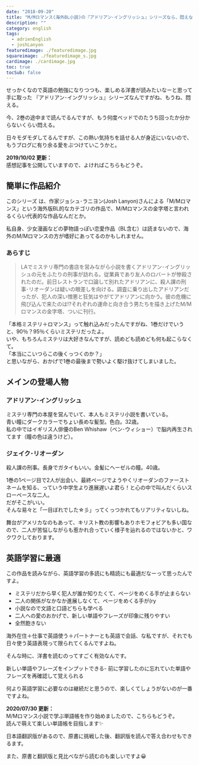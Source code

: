 ```yaml
---
date: "2018-09-20"
title: "M/Mロマンス(海外BL小説)の『アドリアン･イングリッシュ』シリーズなら、悶えながら英語の勉強ができる"
description: ""
category: english
tags:
  - adrienEnglish
  - joshLanyon
featuredimage: ./featuredimage.jpg
squareimage: ./featuredimage_s.jpg
cardimage: ./cardimage.jpg
toc: true
tocSub: false
---
```



せっかくなので英語の勉強になりつつも、楽しめる洋書が読みたいなーと思って手に取った 『アドリアン･イングリッシュ』シリーズなんですがね、もうね、悶える。

今、2巻の途中まで読んでるんですが、もう何度ベッドでのたうち回ったか分からないくらい悶える。

日々モダモダしてるんですが、この熱い気持ちを話せる人が身近にいないので、もうブログに有り余る愛をぶつけていこうかと。

__2019/10/02 更新：__  
感想記事を公開していますので、よければこちらもどうぞ。

<InternalLink slug="/mm-romance/fatal-shadows/" />

<InternalLink slug="/mm-romance/a-dangerous-thing/" />

## 簡単に作品紹介

このシリーズ は、作家ジョシュ･ラニヨン(Josh Lanyon)さんによる「M/Mロマンス」という海外版BL的なカテゴリの作品で、M/Mロマンスの金字塔と言われるくらい代表的な作品なんだとか。

私自身、少女漫画などの夢物語っぽい恋愛作品（BL含む）は読まないので、海外のM/Mロマンスの方が嗜好にあってるのかもしれません。

### あらすじ

<Blockquote srcName="天使の影 (アドリアン･イングリッシュ #1)" srcURL="https://amzn.to/2LTouKs">
LAでミステリ専門の書店を営みながら小説を書くアドリアン･イングリッシュの元をふたりの刑事が訪れる。従業員であり友人のロバートが惨殺されたのだ。前日レストランで口論して別れたアドリアンに、殺人課の刑事･リオーダンは疑いの眼差しを向ける。調査に乗り出したアドリアンだったが、犯人の深い憎悪と狂気はやがてアドリアンに向かう。彼の危機に飛び込んで来たのは!?それぞれの運命と向き合う男たちを描き上げたM/Mロマンスの金字塔、ついに刊行。
</Blockquote>

「本格ミステリ＋ロマンス」って触れ込みだったんですがね、1巻だけでいうと、90％？95％くらいミステリだったよ。  
いや、もちろんミステリは大好きなんですが、読めども読めども何も起こらなくて。  
「本当にこいつらこの後くっつくのか？」  
と思いながら、おかげで1巻の最後まで勢いよく駆け抜けてしまいました。

## メインの登場人物

### アドリアン･イングリッシュ

ミステリ専門の本屋を営んでいて、本人もミステリ小説を書いている。  
青い瞳にダークカラーでちょい長めな髪型。色白。32歳。  
私の中ではイギリス人俳優のBen Whishaw（ベン･ウィショー）で脳内再生されてます（瞳の色は違うけど）。

### ジェイク･リオーダン

殺人課の刑事。長身でガタイもいい。金髪にヘーゼルの瞳。40歳。

1巻の1ページ目で2人が出会い、最終ページでようやくリオーダンのファーストネームを知る、っていう中学生より進展遅いよ君ら！と心の中で叫んだくらいスローペースな二人。  
だがそこがいい。  
そんな易々と「一目ぼれでした☆彡」ってくっつかれてもリアリティないしね。

舞台がアメリカなのもあって、キリスト教の影響もありホモフォビアも多い国なので、二人が苦悩しながらも惹かれ合っていく様子を辿れるのではないかと、ワクワクしております。

## 英語学習に最適

この作品を読みながら、英語学習の多読にも精読にも最適だなーって思ったんですよ。

- ミステリだから早く犯人が誰か知りたくて、ページをめくる手が止まらない
- 二人の関係がなかなか進展しなくて、ページをめくる手が(ry
- 小説なので文語と口語どちらも学べる
- 二人への愛のおかげで、新しい単語やフレーズが印象に残りやすい
- 全然飽きない

海外在住＋仕事で英語使う＋パートナーとも英語で会話、な私ですが、それでも日々使う英語表現って限られてくるんですよね。

そんな時に、洋書を読むのってすごく有効なんです。

新しい単語やフレーズをインプットできる-
前に学習したのに忘れていた単語やフレーズを再確認して覚えられる

何より英語学習に必要なのは継続だと思うので、楽しくてしょうがないのが一番ですよね。

__2020/07/30 更新：__  
M/Mロマンス小説で学ぶ単語帳を作り始めましたので、こちらもどうぞ。  
読んで萌えて楽しい単語帳を目指します✨

<InternalLink slug="/english/vocabulary/" />

日本語翻訳版があるので、原書に挑戦した後、翻訳版を読んで答え合わせもできるます。

また、原書と翻訳版と見比べながら読むのも楽しいですよ😀

<Amazon book="fatalShadows" />

